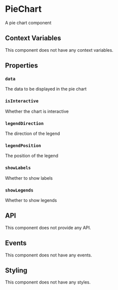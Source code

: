 # PieChart

A pie chart component

## Context Variables

This component does not have any context variables.

## Properties

### `data`

The data to be displayed in the pie chart

### `isInteractive`

Whether the chart is interactive

### `legendDirection`

The direction of the legend

### `legendPosition`

The position of the legend

### `showLabels`

Whether to show labels

### `showLegends`

Whether to show legends

## API

This component does not provide any API.

## Events

This component does not have any events.

## Styling

This component does not have any styles.
